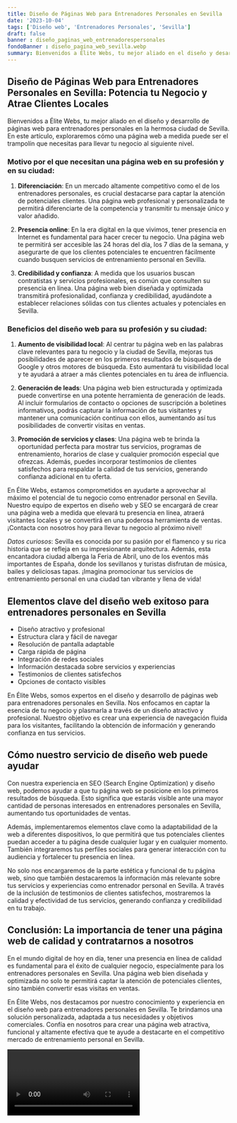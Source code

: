 ```yaml
---
title: Diseño de Páginas Web para Entrenadores Personales en Sevilla
date: '2023-10-04'
tags: ['Diseño web', 'Entrenadores Personales', 'Sevilla']
draft: false
banner : diseño_paginas_web_entrenadorespersonales
fondoBanner : diseño_pagina_web_sevilla.webp
summary: Bienvenidos a Élite Webs, tu mejor aliado en el diseño y desarrollo de páginas web para entrenadores personales en la hermosa ciudad de Sevilla. En este artículo, exploraremos cómo una página web a medida puede ser el trampolín que necesitas para llevar tu negocio al siguiente nivel.
---
```


## Diseño de Páginas Web para Entrenadores Personales en Sevilla: Potencia tu Negocio y Atrae Clientes Locales

Bienvenidos a Élite Webs, tu mejor aliado en el diseño y desarrollo de páginas web para entrenadores personales en la hermosa ciudad de Sevilla. En este artículo, exploraremos cómo una página web a medida puede ser el trampolín que necesitas para llevar tu negocio al siguiente nivel.

### Motivo por el que necesitan una página web en su profesión y en su ciudad:

1. **Diferenciación**: En un mercado altamente competitivo como el de los entrenadores personales, es crucial destacarse para captar la atención de potenciales clientes. Una página web profesional y personalizada te permitirá diferenciarte de la competencia y transmitir tu mensaje único y valor añadido.

2. **Presencia online**: En la era digital en la que vivimos, tener presencia en Internet es fundamental para hacer crecer tu negocio. Una página web te permitirá ser accesible las 24 horas del día, los 7 días de la semana, y asegurarte de que los clientes potenciales te encuentren fácilmente cuando busquen servicios de entrenamiento personal en Sevilla.

3. **Credibilidad y confianza**: A medida que los usuarios buscan contratistas y servicios profesionales, es común que consulten su presencia en línea. Una página web bien diseñada y optimizada transmitirá profesionalidad, confianza y credibilidad, ayudándote a establecer relaciones sólidas con tus clientes actuales y potenciales en Sevilla.

### Beneficios del diseño web para su profesión y su ciudad:

1. **Aumento de visibilidad local**: Al centrar tu página web en las palabras clave relevantes para tu negocio y la ciudad de Sevilla, mejoras tus posibilidades de aparecer en los primeros resultados de búsqueda de Google y otros motores de búsqueda. Esto aumentará tu visibilidad local y te ayudará a atraer a más clientes potenciales en tu área de influencia.

2. **Generación de leads**: Una página web bien estructurada y optimizada puede convertirse en una potente herramienta de generación de leads. Al incluir formularios de contacto o opciones de suscripción a boletines informativos, podrás capturar la información de tus visitantes y mantener una comunicación continua con ellos, aumentando así tus posibilidades de convertir visitas en ventas.

3. **Promoción de servicios y clases**: Una página web te brinda la oportunidad perfecta para mostrar tus servicios, programas de entrenamiento, horarios de clase y cualquier promoción especial que ofrezcas. Además, puedes incorporar testimonios de clientes satisfechos para respaldar la calidad de tus servicios, generando confianza adicional en tu oferta.

En Élite Webs, estamos comprometidos en ayudarte a aprovechar al máximo el potencial de tu negocio como entrenador personal en Sevilla. Nuestro equipo de expertos en diseño web y SEO se encargará de crear una página web a medida que elevará tu presencia en línea, atraerá visitantes locales y se convertirá en una poderosa herramienta de ventas. ¡Contacta con nosotros hoy para llevar tu negocio al próximo nivel!

*Datos curiosos*: Sevilla es conocida por su pasión por el flamenco y su rica historia que se refleja en su impresionante arquitectura. Además, esta encantadora ciudad alberga la Feria de Abril, uno de los eventos más importantes de España, donde los sevillanos y turistas disfrutan de música, bailes y deliciosas tapas. ¡Imagina promocionar tus servicios de entrenamiento personal en una ciudad tan vibrante y llena de vida!

<GifSeo />

<Cta />

## Elementos clave del diseño web exitoso para entrenadores personales en Sevilla

- Diseño atractivo y profesional
- Estructura clara y fácil de navegar
- Resolución de pantalla adaptable
- Carga rápida de página
- Integración de redes sociales
- Información destacada sobre servicios y experiencias
- Testimonios de clientes satisfechos
- Opciones de contacto visibles

En Élite Webs, somos expertos en el diseño y desarrollo de páginas web para entrenadores personales en Sevilla. Nos enfocamos en captar la esencia de tu negocio y plasmarla a través de un diseño atractivo y profesional. Nuestro objetivo es crear una experiencia de navegación fluida para los visitantes, facilitando la obtención de información y generando confianza en tus servicios.

## Cómo nuestro servicio de diseño web puede ayudar

Con nuestra experiencia en SEO (Search Engine Optimization) y diseño web, podemos ayudar a que tu página web se posicione en los primeros resultados de búsqueda. Esto significa que estarás visible ante una mayor cantidad de personas interesados en entrenadores personales en Sevilla, aumentando tus oportunidades de ventas.

Además, implementaremos elementos clave como la adaptabilidad de la web a diferentes dispositivos, lo que permitirá que tus potenciales clientes puedan acceder a tu página desde cualquier lugar y en cualquier momento. También integraremos tus perfiles sociales para generar interacción con tu audiencia y fortalecer tu presencia en línea.

No solo nos encargaremos de la parte estética y funcional de tu página web, sino que también destacaremos la información más relevante sobre tus servicios y experiencias como entrenador personal en Sevilla. A través de la inclusión de testimonios de clientes satisfechos, mostraremos la calidad y efectividad de tus servicios, generando confianza y credibilidad en tu trabajo.

## Conclusión: La importancia de tener una página web de calidad y contratarnos a nosotros

En el mundo digital de hoy en día, tener una presencia en línea de calidad es fundamental para el éxito de cualquier negocio, especialmente para los entrenadores personales en Sevilla. Una página web bien diseñada y optimizada no solo te permitirá captar la atención de potenciales clientes, sino también convertir esas visitas en ventas.

En Élite Webs, nos destacamos por nuestro conocimiento y experiencia en el diseño web para entrenadores personales en Sevilla. Te brindamos una solución personalizada, adaptada a tus necesidades y objetivos comerciales. Confía en nosotros para crear una página web atractiva, funcional y altamente efectiva que te ayude a destacarte en el competitivo mercado de entrenamiento personal en Sevilla.

<Video />

<CtaBot job='Entrenadores Personales' city='Sevilla'/>

<Gmaps query='Sevilla+españa+maps' />